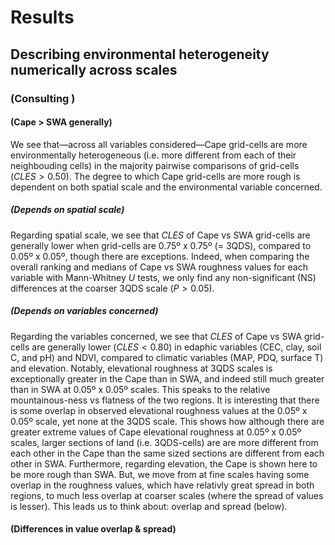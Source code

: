 # Results

## Describing environmental heterogeneity numerically across scales

### (Consulting \ref{roughness-violins})

#### (Cape > SWA generally)

We see that---across all variables considered---Cape grid-cells are more environmentally heterogeneous (i.e. more different from each of their neighbouding cells) in the majority pairwise comparisons of grid-cells ($CLES \gt 0.50$). The degree to which Cape grid-cells are more rough is dependent on both spatial scale and the environmental variable concerned.

##### (Depends on spatial scale)

Regarding spatial scale, we see that $CLES$ of Cape vs SWA grid-cells are generally lower when grid-cells are 0.75º x 0.75º (= 3QDS), compared to 0.05º x 0.05º, though there are exceptions. Indeed, when comparing the overall ranking and medians<!--TODO: which is it?--> of Cape vs SWA roughness values for each variable with Mann-Whitney $U$ tests, we only find any non-significant (NS) differences at the coarser 3QDS scale ($P \gt 0.05$).

##### (Depends on variables concerned)

Regarding the variables concerned, we see that $CLES$ of Cape vs SWA grid-cells are generally lower ($CLES \lt 0.80$) in edaphic variables (CEC, clay, soil C, and pH) and NDVI, compared to climatic variables (MAP, PDQ, surface T) and elevation. Notably, elevational roughness at 3QDS scales is exceptionally greater in the Cape than in SWA, and indeed still much greater than in SWA at 0.05º x 0.05º scales. This speaks to the relative mountainous-ness vs flatness of the two regions. It is interesting that there is some overlap in observed elevational roughness values at the 0.05º x 0.05º scale, yet none at the 3QDS scale. This shows how although there are greater extreme values of Cape elevational roughness at 0.05º x 0.05º scales, larger sections of land (i.e. 3QDS-cells) are are more different from each other in the Cape than the same sized sections are different from each other in SWA. Furthermore, regarding elevation, the Cape is shown here to be more rough than SWA. But, we move from at fine scales having some overlap in the roughness values, which have relativly great spread in both regions, to much less overlap at coarser scales (where the spread of values is lesser). This leads us to think about: overlap and spread (below).

#### (Differences in value overlap & spread)
